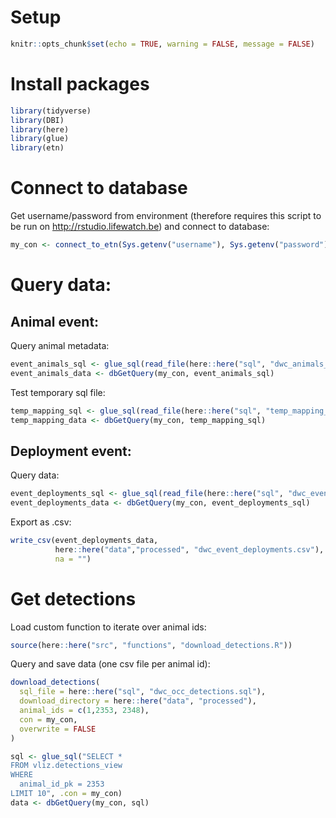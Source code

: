 
# Setup 

```r
knitr::opts_chunk$set(echo = TRUE, warning = FALSE, message = FALSE)
```

# Install packages

```r
library(tidyverse)
library(DBI)
library(here)
library(glue)
library(etn)
```

# Connect to database

Get username/password from environment (therefore requires this script to be run on <http://rstudio.lifewatch.be>) and connect to database:

```r
my_con <- connect_to_etn(Sys.getenv("username"), Sys.getenv("password"))
```

# Query data:

## Animal event:

Query animal metadata:

```r
event_animals_sql <- glue_sql(read_file(here::here("sql", "dwc_animals_event.sql")), .con = my_con)
event_animals_data <- dbGetQuery(my_con, event_animals_sql)
```

Test temporary sql file:

```r
temp_mapping_sql <- glue_sql(read_file(here::here("sql", "temp_mapping_file.sql")), .con = my_con)
temp_mapping_data <- dbGetQuery(my_con, temp_mapping_sql)
```



##  Deployment event:

Query data:

```r
event_deployments_sql <- glue_sql(read_file(here::here("sql", "dwc_event_deployments.sql")), .con = my_con)
event_deployments_data <- dbGetQuery(my_con, event_deployments_sql)
```

Export as .csv:

```r
write_csv(event_deployments_data,
          here::here("data","processed", "dwc_event_deployments.csv"),
          na = "")
```


# Get detections

Load custom function to iterate over animal ids:

```r
source(here::here("src", "functions", "download_detections.R"))
```

Query and save data (one csv file per animal id):

```r
download_detections(
  sql_file = here::here("sql", "dwc_occ_detections.sql"),
  download_directory = here::here("data", "processed"),
  animal_ids = c(1,2353, 2348),
  con = my_con,
  overwrite = FALSE
)
```

```r

sql <- glue_sql("SELECT *
FROM vliz.detections_view
WHERE
  animal_id_pk = 2353
LIMIT 10", .con = my_con)
data <- dbGetQuery(my_con, sql)
```

